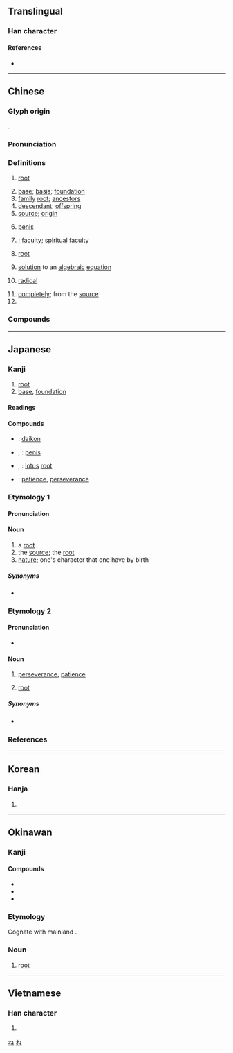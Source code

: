 {{character info/new}}
==Translingual==

===Han character===
{{Han char|rn=75|rad=木|as=06|sn=10|four=47932|canj=DAV|ids=⿰木艮}}

====References====
* {{Han ref|kx=0524.070|dkj=14745|dj=0912.090|hdz=21208.020|uh=6839|ud=26681|bh=AEDA|bd=44762}}

----

==Chinese==
{{zh-forms}}

===Glyph origin===
{{Han etym}}
{{Han compound|木|艮|ls=psc|c1=s|c2=p}}.

===Pronunciation===
{{zh-pron
|m=gēn,er=y
|m-s=
|c=gan1
|c-t=
|g=
|h=pfs=kîn
|j=
|mb=gṳ́ing
|md=gṳ̆ng/gŏng
|md_note=gṳ̆ng - vernacular (“root; descendant; base”); gŏng - literary (“source; basis”)
|mn=xm,qz,tp:kun/zz,kh:kin
|mn-t=
|w=1ken
|x=
|mc=y
|oc=y
|ma=y
|cat=n,adv,cls
}}

===Definitions===
{{zh-hanzi}}

# {{lb|zh|botany}} [[root]] {{zh-mw|m:條}}
# [[base]]; [[basis]]; [[foundation]]
# [[family]] [[root]]; [[ancestor]]s
# [[descendant]]; [[offspring]]
# [[source]]; [[origin]]
# {{lb|zh|figurative}} [[penis]] {{zh-mw|m:條}}
# {{lb|zh|Buddhism}} {{w|indriya}}; [[faculty]]; [[spiritual]] faculty
# {{lb|zh|mathematics}} [[root]]
# {{lb|zh|mathematics}} [[solution]] to an [[algebraic]] [[equation]] {{zh-mw|個}}
# {{lb|zh|chemistry}} [[radical]]
# [[completely]]; from the [[source]]
# {{zh-classifier|[[long]], [[slender]] objects, such as [[cigarettes]], [[finger]]s, [[candle]]s, [[rope]]s, and [[guitar]] [[string]]s|cat=y}}

===Compounds===
{{zh-der|根本|根本法|根除|根底|根基|根莖|根據|根據地|根絕|根深蒂固|根式|根特|根音|根由|根源|根治|根狀莖|海蔥根|烏頭根|龍膽根|葛根|蘆根|茅根|主根|二年根|二根|五根|假根|側根|公根|六根|六根清淨|刨根|刨根問底|刨根究底|剗草除根|剪草除根|劣根性|卑爾根|叢塊根|同根|吐根|吐根鹼|呼吸根|命根|命根子|咬定牙根|咬舌根|咬菜根|善根|嚼舌根|嚼菜根|土長根生|城根|埋根|培根|培根論|塊根|墊根兒|墊舌根|壓根兒|大根腳|娼根|字根|存根|孽根|安根子|宿根|密西根州|密西根湖|尋根|尋根問底|尋根究底|山打根|山根|山豆根|平方根|底根兒|引繩批根|引繩排根|性根|意根|慧根|扎根|拔樹尋根|挖牆根|挖老根|掌根|提根兒|搜根剔齒|搜根問底|搜根究底|斬草除根|斷根|斷根絕種|方根|本根|板根|根兒|根兒底下|根刷|根勘|根原|根問|根嗣|根器|根壓|根壯葉茂|根子|根尋|根性|根情|根指數|根插|根數|根朽枝枯|根柢|根株|根椽片瓦|根氣|根深固本|根深柢固|根深葉茂|根生土長|根瘤|根瘤菌|根究|根管治療|根系|根絆|根緣|根腳|根芽|根苗|根菜類|根蒂|根蘗繁殖|根號|根詞|根部|根頭|業根|槃根錯節|樹倒根摧|樹根|歸根|歸根究柢|歸根結柢|氣根|水根|沒根基|沒根藤|深根固本|深根固柢|深根固蒂|混嚼舌根|游談無根|澆梅根|無根水|無根無絆|無根無蒂|無理根|牆根|片瓦根椽|牙根|牙根癢癢|牙根管|獃根|獃根子|獨根孤種|玄根|球根|球根植物|甜根子草|生根|留根|病根|病根兒|百脈根|盤根問底|盤根錯節|直根|票根|禍根|窮根尋葉|窮根究底|立方根|箱根|結根|翦草除根|老樹盤根|老花根|耳根|耳根子|耳根廂|耳根清淨|耳根軟|聽牆根|胚根|胚根鞘|臊根|舌根|舌根音|舌根鼻音|芝草無根|花根|花根本豔|草根大使|菌根|菜根|菜根譚|落地生根|落葉歸根|葉落歸根|蘭根白芷|見肉生根|詞根|語根|起根兒|起根發腳|起根立地|跌根頭|踏地知根|軸根系|辣菜根子|追根究柢|連根拔掉|連根拔起|道根|都根主兒|酸根|重根|鈍根|銀根|錯節盤根|阿根廷|除根|雲根|雷根主義|食用根|高根|鬚根|齒根|屋根}}

{{zh-cat|Beginning}}

----

==Japanese==

===Kanji===
{{ja-kanji|grade=3|rs=木06}}

# [[root]]
# [[base]], [[foundation]]

====Readings====
{{ja-readings
|goon=こん
|kanon=こん
|kun=ね-
}}

====Compounds====
{{der-top|Compounds}}
* {{ja-r|大根|だいこん}}: [[daikon]]
* {{ja-r|男根|だんこん}}, {{ja-r|男根|なんこん}}: [[penis]]
* {{ja-r|蓮根|れんこん}}, {{ja-r|蓮根|はすね}}: [[lotus]] [[root]]
* {{ja-r|根気|こんき}}: [[patience]], [[perseverance]]
{{der-bottom}}

===Etymology 1===
{{ja-kanjitab|ね|yomi=k}}

====Pronunciation====
{{ja-pron|yomi=k|ね|acc=1|acc_ref=DJR,NHK}}

====Noun====
{{ja-noun|ね}}

# a [[root]]
# the [[source]]; the [[root]]
# [[nature]]; one's character that one have by birth

=====Synonyms=====
* {{ja-r|根っ子|ねっこ}}

===Etymology 2===
{{ja-kanjitab|こん|yomi=o}}

====Pronunciation====
{{ja-pron|yomi=o|こん|acc=1|acc_ref=DJR,NHK}}
* {{sense|perseverance, patience}} {{ja-pron|yomi=o|こん|acc=0|acc_ref=NHK}}

====Noun====
{{ja-noun|こん}}

# [[perseverance]], [[patience]]
# {{lb|ja|arithmetic|sort=こん}} [[root]]

=====Synonyms=====
* {{sense|perseverance, patience}} {{ja-r|根気|こんき}}

===References===
<references/>

[[Category:Japanese basic words|ね]]
[[Category:ja:Botany|ね]]

----

==Korean==

===Hanja===
{{ko-hanja|hangeul=근|eumhun=|rv=geun|mr=kŭn|y=kun}}

# {{defn|lang=ko|sort=木06}}

----

==Okinawan==

===Kanji===
{{head|ryu|kanji|hiragana|にー|romaji|nī}}

====Compounds====
* {{l|ryu|根気|tr=[[くんち]], ''[[kunchi]]''||[[perseverance]]}}
* {{l|ryu|大根|tr=[[でーくに]], ''[[dēkuni]]''||[[daikon]]}}
* {{l|ryu|羽根|tr=[[はに]], ''[[hani]]''||[[feather]]}}

===Etymology===
Cognate with mainland {{cog|ja|根|tr=ne}}.

===Noun===
{{head|ryu|noun|hiragana|にー|romaji|nī}}

# [[root]]

----

==Vietnamese==

===Han character===
{{vi-hantu|[[căn]], [[cằn]], [[cỗi]]|rs=木06}}

# {{defn|lang=vi|sort=木06}}